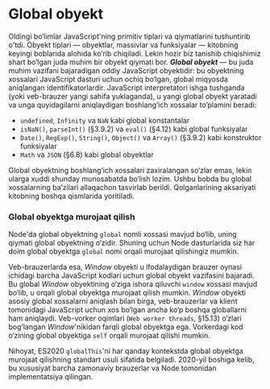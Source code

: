 # Global obyekt

Oldingi bo‘limlar JavaScript'ning primitiv tiplari va qiymatlarini tushuntirib o'tdi. Obyekt tiplari — obyektlar, massivlar va funksiyalar — kitobning keyingi boblarida alohida ko‘rib chiqiladi. Lekin hozir biz tanishib chiqishimiz shart bo‘lgan juda muhim bir obyekt qiymati bor. ***Global obyekt*** — bu juda muhim vazifani bajaradigan oddiy JavaScript obyektidir: bu obyektning xossalari JavaScript dasturi uchun ochiq bo‘lgan, global miqyosda aniqlangan identifikatorlardir. JavaScript interpretatori ishga tushganda (yoki veb-brauzer yangi sahifa yuklaganda), u yangi global obyekt yaratadi va unga quyidagilarni aniqlaydigan boshlang‘ich xossalar to‘plamini beradi:

-   `undefined`, `Infinity` va `NaN` kabi global konstantalar
-   `isNaN()`, `parseInt()` (§3.9.2) va `eval()` (§4.12) kabi global funksiyalar
-   `Date()`, `RegExp()`, `String()`, `Object()` va `Array()` (§3.9.2) kabi konstruktor funksiyalar
-   `Math` va `JSON` (§6.8) kabi global obyektlar

Global obyektning boshlang‘ich xossalari zaxiralangan so‘zlar emas, lekin ularga xuddi shunday munosabatda bo‘lish lozim. Ushbu bobda bu global xossalarning ba’zilari allaqachon tasvirlab berildi. Qolganlarining aksariyati kitobning boshqa qismlarida yoritiladi.

### Global obyektga murojaat qilish

Node'da global obyektning `global` nomli xossasi mavjud bo‘lib, uning qiymati global obyektning o‘zidir. Shuning uchun Node dasturlarida siz har doim global obyektga `global` nomi orqali murojaat qilishingiz mumkin.

Veb-brauzerlarda esa, _Window_ obyekti u ifodalaydigan brauzer oynasi ichidagi barcha JavaScript kodlari uchun global obyekt vazifasini bajaradi. Bu global _Window_ obyektining o‘ziga ishora qiluvchi `window` xossasi mavjud bo‘lib, u orqali global obyektga murojaat qilish mumkin. _Window_ obyekti asosiy global xossalarni aniqlash bilan birga, veb-brauzerlar va klient tomonidagi JavaScript uchun xos bo‘lgan ancha ko‘p boshqa globallarni ham aniqlaydi. Veb-vorker oqimlari (`Web worker threads`, §15.13) o‘zlari bog‘langan _Window_'nikidan farqli global obyektga ega. Vorkerdagi kod o‘zining global obyektiga `self` orqali murojaat qilishi mumkin.

Nihoyat, ES2020 `globalThis`'ni har qanday kontekstda global obyektga murojaat qilishning standart usuli sifatida belgiladi. 2020-yil boshiga kelib, bu xususiyat barcha zamonaviy brauzerlar va Node tomonidan implementatsiya qilingan.
